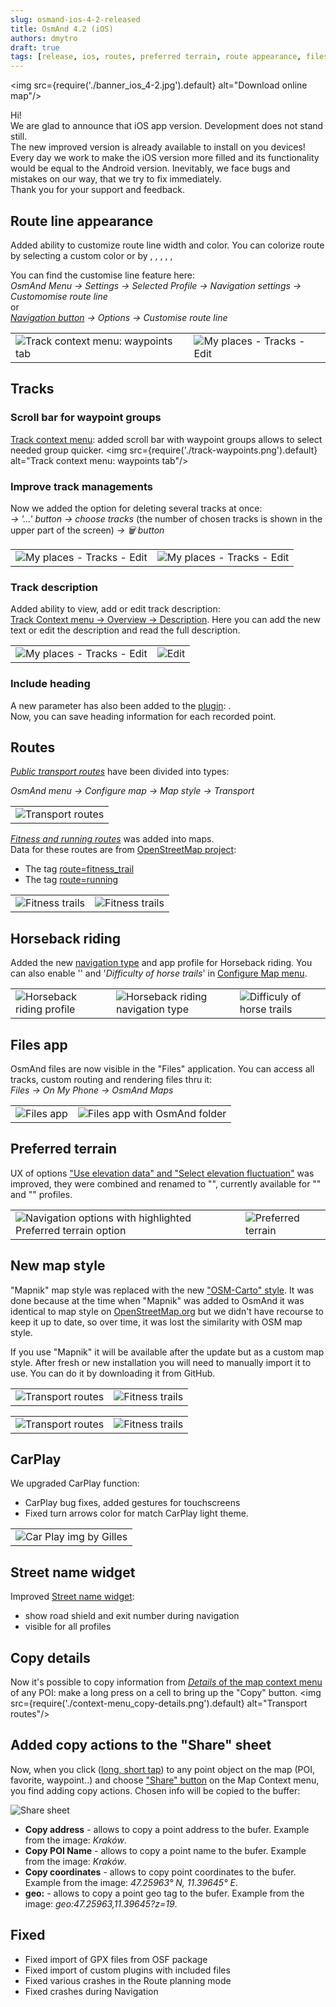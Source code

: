 ```yaml
---
slug: osmand-ios-4-2-released
title: OsmAnd 4.2 (iOS)
authors: dmytro
draft: true
tags: [release, ios, routes, preferred terrain, route appearance, files]
---
```

<!--import BlogImageBlock from '@site/src/components/BlogImageBlock.js';-->

<img src={require('./banner_ios_4-2.jpg').default} alt="Download online map"/>


Hi! <br />
We are glad to announce that iOS app version. Development does not stand still. <br />
The new improved version is already available to install on you devices! <br />
Every day we work to make the iOS version more filled and its functionality would be equal to the Android version. Inevitably, we face  bugs and mistakes on our way, that we try to fix immediately. <br />
Thank you for your support and feedback.

<!--truncate-->

## Route line appearance

Added ability to customize route line width and color. You can colorize route by selecting a custom color or by <Translate android="false" id="altitude"/>, <Translate android="false" id="gpx_slope"/>, <Translate android="false" id="routeInfo_roadClass_name"/>, <Translate android="false" id="routeInfo_surface_name"/>, <Translate android="false" id="routeInfo_smoothness_name"/>, <Translate android="false" id="routeInfo_tracktype_name"/>

You can find the customise line feature here: <br/>
_OsmAnd Menu -> Settings -> Selected Profile -> Navigation settings -> Customomise route line_ <br/>
or <br/>
_[Navigation button](https://osmand.net/docs/user/widgets/map-buttons#directions) -> Options -> Customise route line_

<table class="blogimage">
  <tr>
    <td><img src={require('./customise_route_line-1.png').default} alt="Track context menu: waypoints tab"/></td>
    <td><img src={require('./customise_route_line-2.png').default} alt="My places - Tracks - Edit"/></td>
    </tr>
</table> 

## Tracks

### Scroll bar for waypoint groups
[Track context menu](https://osmand.net/docs/user/map/track-context-menu#points--waypoints): added scroll bar with waypoint groups allows to select needed group quicker.
<img src={require('./track-waypoints.png').default} alt="Track context menu: waypoints tab"/>

### Improve track managements 
Now we added the option for deleting several tracks at once: <br/> 
_<Translate android="false" ids="my_places,tracks"/> → '&#8230;' button → choose tracks_ (the number of chosen tracks is shown in the upper part of the screen) _→ &#128465; button_ <br/>

<table class="blogimage">
  <tr>
    <td><img src={require('./tracks-edit-1.png').default} alt="My places - Tracks - Edit"/></td>
    <td><img src={require('./tracks-edit.png').default} alt="My places - Tracks - Edit"/></td>
    </tr>
</table> 

### Track description
Added ability to view, add or edit track description:<br/>
[Track Context menu → Overview → Description](https://osmand.net/docs/user/map/track-context-menu#description-and-info). Here you can add the new text or edit the description and read the full description.


<table class="blogimage">
  <tr>
    <td><img src={require('./track-overview-desc.png').default} alt="My places - Tracks - Edit"/></td>
    <td><img src={require('./track-desc-edit.png').default} alt="Edit "/></td>
    </tr>
</table> 

### Include heading
A new parameter has also been added to the [<Translate android="false" id="track_recording"/> plugin](https://osmand.net/docs/user/plugins/trip-recording#establish-options): <Translate android="false" id="save_heading"/>.<br/>
Now, you can save heading information for each recorded point.



## Routes
[_Public transport routes_](https://osmand.net/docs/user/map/vector-maps#transport) have been divided into types:<br/>

_OsmAnd menu → Configure map → Map style → Transport_ 

<table class="blogimage">
  <tr>
    <td><img src={require('./transport-routes.png').default} alt="Transport routes"/></td>
    </tr>
</table> 

[_Fitness and running routes_](https://osmand.net/docs/user/map/vector-maps#routes) was added into maps.<br/>
Data for these routes are from [OpenStreetMap project](http://openstreetmap.org/):<br/>
* The tag [route=fitness_trail](https://wiki.openstreetmap.org/wiki/Tag:route%3Dfitness_trail)<br/>
* The tag [route=running](https://wiki.openstreetmap.org/wiki/Tag:route%3Drunning)

<table class="blogimage">
  <tr>
    <td><img src={require('./fitness-trails.png').default} alt="Fitness trails"/></td>
    <td><img src={require('./fitness-trails-1.png').default} alt="Fitness trails"/></td>    
    </tr>
</table> 


## Horseback riding

Added the new [navigation type](https://osmand.net/docs/user/personal/profiles#navigation-settings) and app profile for Horseback riding. You can also enable '_<Translate android="false" id="rendering_attr_horseRoutes_name"/>_' and '_Difficulty of horse trails_' in [Configure Map menu](https://osmand.net/docs/user/map/vector-maps#configure-map-style).

<table class="blogimage">
    <tr>
        <td><img src={require('./horseback-riding_profile.png').default} alt="Horseback riding profile"/></td>
        <td><img src={require('./horseback-riding_navtype.png').default} alt="Horseback riding navigation type"/></td>
        <td><img src={require('./difficuly_of_horse_trails.png').default} alt="Difficuly of horse trails"/></td>
    </tr>
</table> 


## Files app

OsmAnd files are now visible in the "Files" application. You can access all tracks, custom routing and rendering files thru it:<br/>
_Files → On My Phone → OsmAnd Maps_

<table class="blogimage">
  <tr>
    <td><img src={require('./files-1.png').default} alt="Files app"/></td>
    <td><img src={require('./files-2.png').default} alt="Files app with OsmAnd folder"/></td>
    </tr>
</table> 	

## Preferred terrain

UX of options ["Use elevation data" and "Select elevation fluctuation"](https://osmand.net/docs/user/personal/profiles#navigation-settings) was improved, they were combined and renamed to "<Translate android="false" id="preferred_terrain"/>", currently available for "<Translate android="false" id="app_mode_bicycle"/>" and "<Translate android="false" id="app_mode_pedestrian"/>" profiles.

<table class="blogimage">
  <tr>
    <td><img src={require('./preferred_terrain-1.png').default} alt="Navigation options with highlighted Preferred terrain option"/></td>
    <td><img src={require('./preferred_terrain-2.png').default} alt="Preferred terrain"/></td>
    </tr>
</table> 

## New map style

"Mapnik" map style was replaced with the new ["OSM-Carto" style](https://osmand.net/docs/user/map/vector-maps#default-map-styles). It was done because at the time when "Mapnik" was added to OsmAnd it was identical to map style on [OpenStreetMap.org](OpenStreetMap.org) but we didn't have recourse to keep it up to date, so over time, it was lost the similarity with OSM map style.

If you use "Mapnik" it will be available after the update but as a custom map style. After fresh or new installation you will need to manually import it to use. You can do it by downloading it from GitHub.

<Tabs groupId="map-style">
<TabItem value="mapnik" label="Mapnik">

<table class="blogimage">
    <tr>
        <td><img src={require('./map_mapnik_z14.png').default} alt="Transport routes"/></td>
        <td><img src={require('./map_mapnik_z17.png').default} alt="Fitness trails"/></td>
    </tr>
</table>

</TabItem>

<TabItem value="android" label="OSM-Carto">

<table class="blogimage">
    <tr>
        <td><img src={require('./map_osm-carto_z14.png').default} alt="Transport routes"/></td>
        <td><img src={require('./map_osm-carto_z17.png').default} alt="Fitness trails"/></td>
    </tr>
</table>

</TabItem>
</Tabs>

## CarPlay

We upgraded CarPlay function:<br/>
* CarPlay bug fixes, added gestures for touchscreens
* Fixed turn arrows color for match CarPlay light theme.

<table class="blogimage">
    <tr>
        <td><img src={require('./car-play-img.png').default} alt="Car Play img by Gilles"/></td>
    </tr>
</table>


## Street name widget

Improved [Street name widget](https://osmand.net/docs/user/widgets/nav-widgets#street-name):
- show road shield and exit number during navigation
- visible for all profiles

## Copy details

Now it's possible to copy information from [_Details_ of the map context menu](https://osmand.net/docs/user/map/map-context-menu#details) of any POI: make a long press on a cell to bring up the "Copy" button.
<img src={require('./context-menu_copy-details.png').default} alt="Transport routes"/>

## Added copy actions to the "Share" sheet

Now, when you click ([long, short tap](https://osmand.net/docs/user/map/map-context-menu#context-menu)) to any point object on the map (POI, favorite, waypoint..) and choose ["Share" button](https://osmand.net/docs/user/map/map-context-menu#share) on the Map Context menu, you find adding copy actions. Chosen info will be copied to the buffer:

![Share sheet](./share-sheet_copy-actions.png)

* **Copy address** - allows to copy a point address to the bufer. Example from the image: _Kraków_. 
* **Copy POI Name** - allows to copy a point name to the bufer. Example from the image: _Kraków_. 
* **Copy coordinates** - allows to copy point coordinates to the bufer. Example from the image: _47.25963° N, 11.39645° E_.
* **geo:** - allows to copy a point geo tag to the bufer. Example from the image: _geo:47.25963,11.39645?z=19_.


## Fixed 
* Fixed import of GPX files from OSF package
* Fixed import of custom plugins with included files
* Fixed various crashes in the Route planning mode
* Fixed crashes during Navigation

<AppleStore/>